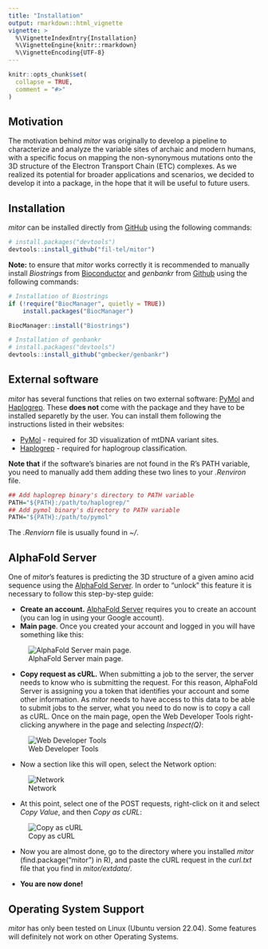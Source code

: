 ```yaml
---
title: "Installation"
output: rmarkdown::html_vignette
vignette: >
  %\VignetteIndexEntry{Installation}
  %\VignetteEngine{knitr::rmarkdown}
  %\VignetteEncoding{UTF-8}
---
```


```r
knitr::opts_chunk$set(
  collapse = TRUE,
  comment = "#>"
)
```

## Motivation

The motivation behind *mitor* was originally to develop a pipeline to characterize and analyze the variable sites of archaic and modern humans, with a specific focus on mapping the non-synonymous mutations onto the 3D structure of the Electron Transport Chain (ETC) complexes. As we realized its potential for broader applications and scenarios, we decided to develop it into a package, in the hope that it will be useful to future users.

## Installation

*mitor* can be installed directly from [GitHub](https://github.com/) using the following commands:

``` r
# install.packages("devtools")
devtools::install_github("fil-tel/mitor")
```

**Note:** to ensure that *mitor* works correctly it is recommended to manually install *Biostrings* from [Bioconductor](https://www.bioconductor.org/) and *genbankr* from [Github](https://github.com/gmbecker/genbankr) using the following commands:

``` r
# Installation of Biostrings
if (!require("BiocManager", quietly = TRUE))
    install.packages("BiocManager")

BiocManager::install("Biostrings")
```

``` r
# Installation of genbankr
# install.packages("devtools")
devtools::install_github("gmbecker/genbankr")
```

## External software

*mitor* has several functions that relies on two external software: [PyMol](https://www.pymol.org/) and [Haplogrep](https://haplogrep.i-med.ac.at/). These **does not** come with the package and they have to be installed separetly by the user. You can install them following the instructions listed in their websites:

- [PyMol](https://pymol.org/dokuwiki/doku.php?id=installation) - required for 3D visualization of mtDNA variant sites.
- [Haplogrep](https://haplogrep.readthedocs.io/en/latest/installation/) - required for haplogroup classification.

**Note that** if the software's binaries are not found in the R's PATH variable, you need to manually add them adding these two lines to your *.Renviron* file.

``` r
## Add haplogrep binary's directory to PATH variable
PATH="${PATH}:/path/to/haplogrep/"
## Add pymol binary's directory to PATH variable
PATH="${PATH}:/path/to/pymol"
```

The *.Renviorn* file is usually found in *~/*.

## AlphaFold Server

One of *mitor*'s features is predicting the 3D structure of a given amino acid sequence using the [AlphaFold Server](https://alphafoldserver.com/). In order to "unlock" this feature it is necessary to follow this step-by-step guide:

- **Create an account.** [AlphaFold Server](https://alphafoldserver.com/) requires you to create an account (you can log in using your Google account).
- **Main page**. Once you created your account and logged in you will have something like this:

![AlphaFold Server main page.](../man/figures/alphafold_main.png)

- **Copy request as cURL.** When submitting a job to the server, the server needs to know who is submitting the request. For this reason, AlphaFold Server is assigning you a token that identifies your account and some other information. As *mitor* needs to have access to this data to be able to submit jobs to the server, what you need to do now is to copy a call as cURL.
Once on the main page, open the Web Developer Tools right-clicking anywhere in the page and selecting *Inspect(Q)*:

![Web Developer Tools](../man/figures/inspect.png)

- Now a section like this will open, select the Network option:

![Network](../man/figures/network.png)

- At this point, select one of the POST requests, right-click on it and select  *Copy Value*, and then *Copy as cURL*:

![Copy as cURL](../man/figures/curl.png)

- Now you are almost done, go to the directory where you installed *mitor* (find.package("mitor") in R), and paste the cURL request in the *curl.txt* file that you find in *mitor/extdata/*.

- **You are now done!**

## Operating System Support

*mitor* has only been tested on Linux (Ubuntu version 22.04). Some features will definitely not work on other Operating Systems.
